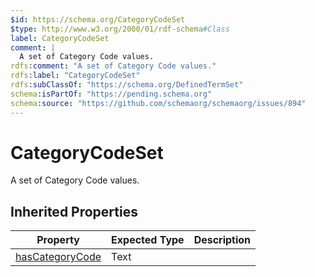 ```yaml
---
$id: https://schema.org/CategoryCodeSet
$type: http://www.w3.org/2000/01/rdf-schema#Class
label: CategoryCodeSet
comment: |
  A set of Category Code values.
rdfs:comment: "A set of Category Code values."
rdfs:label: "CategoryCodeSet"
rdfs:subClassOf: "https://schema.org/DefinedTermSet"
schema:isPartOf: "https://pending.schema.org"
schema:source: "https://github.com/schemaorg/schemaorg/issues/894"
---
```


# CategoryCodeSet

A set of Category Code values.

## Inherited Properties

| Property | Expected Type | Description |
| --- | --- | --- |
| [hasCategoryCode](https://schema.org/hasCategoryCode) | Text |  |
